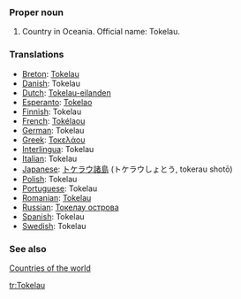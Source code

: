 ===Proper noun===
# Country in Oceania. Official name: Tokelau.
===Translations===
*[[Breton]]: [[Tokelau]]
*[[Danish]]: Tokelau
*[[Dutch]]: [[Tokelau-eilanden]]
*[[Esperanto]]: [[Tokelao]]
*[[Finnish]]: Tokelau
*[[French]]: [[Tokélaou]]
*[[German]]: Tokelau
*[[Greek]]: [[Τοκελάου]]
*[[Interlingua]]: Tokelau
*[[Italian]]: Tokelau
*[[Japanese]]: [[トケラウ諸島]] (トケラウしょとう, tokerau shotō)
*[[Polish]]: Tokelau
*[[Portuguese]]: Tokelau
*[[Romanian]]: [[Tokelau]]
*[[Russian]]: [[Токелау острова]]
*[[Spanish]]: Tokelau
*[[Swedish]]: Tokelau

===See also===
[[Countries of the world]]

[[tr:Tokelau]]
